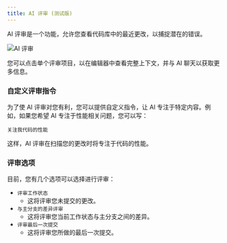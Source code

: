 ---
title: AI 评审 (测试版)
---

AI 评审是一个功能，允许您查看代码库中的最近更改，以捕捉潜在的错误。

<Frame>
  <img src="/images/advanced/review.png" alt="AI 评审" />
</Frame>

您可以点击单个评审项目，以在编辑器中查看完整上下文，并与 AI 聊天以获取更多信息。

### 自定义评审指令

为了使 AI 评审对您有利，您可以提供自定义指令，让 AI 专注于特定内容。例如，如果您希望 AI 专注于性能相关问题，您可以写：

```
关注我代码的性能
```

这样，AI 评审在扫描您的更改时将专注于代码的性能。

### 评审选项

目前，您有几个选项可以选择进行评审：

- `评审工作状态`
  - 这将评审您未提交的更改。
- `与主分支的差异评审`
  - 这将评审您当前工作状态与主分支之间的差异。
- `评审最后一次提交`
  - 这将评审您所做的最后一次提交。
